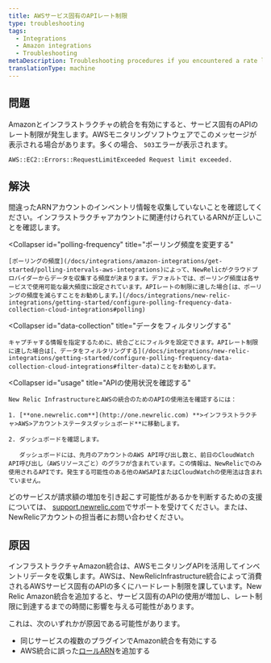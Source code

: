 ```yaml
---
title: AWSサービス固有のAPIレート制限
type: troubleshooting
tags:
  - Integrations
  - Amazon integrations
  - Troubleshooting
metaDescription: Troubleshooting procedures if you encountered a rate limit for service-specific APIs with your New Relic Infrastructure integration for AWS.
translationType: machine
---
```


## 問題

Amazonとインフラストラクチャの統合を有効にすると、サービス固有のAPIのレート制限が発生します。AWSモニタリングソフトウェアでこのメッセージが表示される場合があります。多くの場合、 `503`エラーが表示されます。

`AWS::EC2::Errors::RequestLimitExceeded Request limit exceeded.`

## 解決

<CollapserGroup>
  <Collapser
    id="arn"
    title="インフラストラクチャアカウントのARNを確認します"
  >
    間違ったARNアカウントのインベントリ情報を収集していないことを確認してください。インフラストラクチャアカウントに関連付けられているARNが正しいことを確認します。
  </Collapser>

  <Collapser
    id="polling-frequency"
    title="ポーリング頻度を変更する"
  >
    [ポーリングの頻度](/docs/integrations/amazon-integrations/get-started/polling-intervals-aws-integrations)によって、NewRelicがクラウドプロバイダーからデータを収集する頻度が決まります。デフォルトでは、ポーリング頻度は各サービスで使用可能な最大頻度に設定されています。APIレートの制限に達した場合[は、ポーリングの頻度を減らすことをお勧めします。](/docs/integrations/new-relic-integrations/getting-started/configure-polling-frequency-data-collection-cloud-integrations#polling)
  </Collapser>

  <Collapser
    id="data-collection"
    title="データをフィルタリングする"
  >
    キャプチャする情報を指定するために、統合ごとにフィルタを設定できます。APIレート制限に達した場合は[、データをフィルタリングする](/docs/integrations/new-relic-integrations/getting-started/configure-polling-frequency-data-collection-cloud-integrations#filter-data)ことをお勧めします。
  </Collapser>

  <Collapser
    id="usage"
    title="APIの使用状況を確認する"
  >
    New Relic InfrastructureとAWSの統合のためのAPIの使用法を確認するには：

    1. [**one.newrelic.com**](http://one.newrelic.com) **>インフラストラクチャ>AWS>アカウントステータスダッシュボード**に移動します。

    2. ダッシュボードを確認します。

       ダッシュボードには、先月のアカウントのAWS API呼び出し数と、前日のCloudWatch API呼び出し（AWSリソースごと）のグラフが含まれています。この情報は、NewRelicでのみ使用されるAPIです。発生する可能性のある他のAWSAPIまたはCloudWatchの使用法は含まれていません。
  </Collapser>
</CollapserGroup>

どのサービスが請求額の増加を引き起こす可能性があるかを判断するための支援については、 [support.newrelic.com](https://support.newrelic.com/)でサポートを受けてください。または、NewRelicアカウントの担当者にお問い合わせください。

## 原因

インフラストラクチャAmazon統合は、AWSモニタリングAPIを活用してインベントリデータを収集します。AWSは、NewRelicInfrastructure統合によって消費されるAWSサービス固有のAPIの多くにハードレート制限を課しています。New Relic Amazon統合を追加すると、サービス固有のAPIの使用が増加し、レート制限に到達するまでの時間に影響を与える可能性があります。

これは、次のいずれかが原因である可能性があります。

* 同じサービスの複数のプラグインでAmazon統合を有効にする
* AWS統合に誤った[ロールARN](http://docs.aws.amazon.com/general/latest/gr/aws-arns-and-namespaces.html)を追加する
